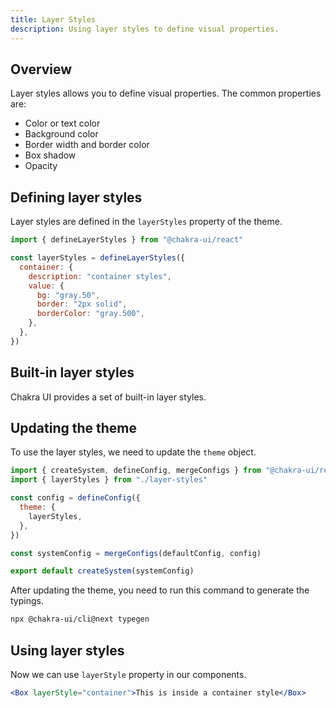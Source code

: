 ```yaml
---
title: Layer Styles
description: Using layer styles to define visual properties.
---
```


## Overview

Layer styles allows you to define visual properties. The common properties are:

- Color or text color
- Background color
- Border width and border color
- Box shadow
- Opacity

## Defining layer styles

Layer styles are defined in the `layerStyles` property of the theme.

```js title="layer-styles.ts"
import { defineLayerStyles } from "@chakra-ui/react"

const layerStyles = defineLayerStyles({
  container: {
    description: "container styles",
    value: {
      bg: "gray.50",
      border: "2px solid",
      borderColor: "gray.500",
    },
  },
})
```

## Built-in layer styles

Chakra UI provides a set of built-in layer styles.

<ExamplePreview name="tokens/layer-style" />

## Updating the theme

To use the layer styles, we need to update the `theme` object.

```js title="theme.ts"
import { createSystem, defineConfig, mergeConfigs } from "@chakra-ui/react"
import { layerStyles } from "./layer-styles"

const config = defineConfig({
  theme: {
    layerStyles,
  },
})

const systemConfig = mergeConfigs(defaultConfig, config)

export default createSystem(systemConfig)
```

After updating the theme, you need to run this command to generate the typings.

```bash
npx @chakra-ui/cli@next typegen
```

## Using layer styles

Now we can use `layerStyle` property in our components.

```jsx
<Box layerStyle="container">This is inside a container style</Box>
```
